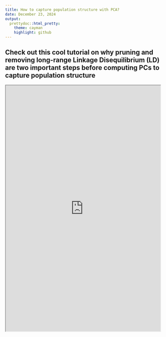 ```yaml
---
title: How to capture population structure with PCA?
date: December 23, 2024
output: 
  prettydoc::html_pretty:
    theme: cayman
    highlight: github
---
```


## Check out this cool tutorial on why pruning and removing long-range Linkage Disequilibrium (LD) are two important steps before computing PCs to capture population structure 
 
<iframe src="https://privefl.github.io/bigsnpr/articles/how-to-PCA.html" seamless width="100%" height="800"></iframe>
